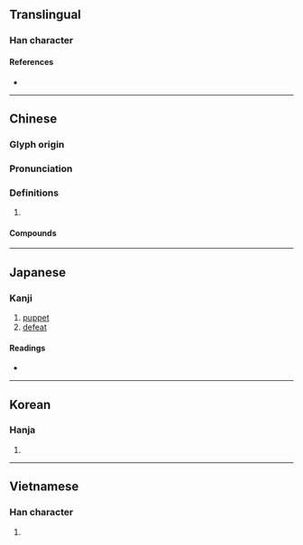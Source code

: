 {{character info/new}}
==Translingual==

===Han character===
{{Han char|rn=9|rad=人|as=15|sn=17|four=26260|canj=OWWW|ids=⿰亻畾}}

====References====
* {{Han ref|kx=0120.160|dkj=01249|dj=0254.140|hdz=10234.060|uh=5121|ud=20769|bh=C077|bd=49271}}

----

==Chinese==
{{zh-forms}}

===Glyph origin===
{{Han etym}}

===Pronunciation===
{{zh-pron
|m=lěi
|c=leoi5
|mn=ml:lúi/qz:lér/tw,xm,zz:lé
|mn_note=lúi - literary; lér/lé - 禮 is used more in the Mainland
|mc=y
|oc=y
|cat=
}}

===Definitions===
{{zh-hanzi}}

# {{zh-only|傀儡}}

====Compounds====
{{zh-der|傀儡|傀儡家庭|傀儡戲|傀儡政權|懸絲傀儡|文樂傀儡|線抽傀儡|肉傀儡|藥發傀儡|跳傀儡}}

----

==Japanese==

===Kanji===
{{ja-kanji|grade=|rs=人15}}

# [[puppet]]
# [[defeat]]

====Readings====
* {{ja-readings
|goon=らい
|kanon=らい
|kun=[[やぶれる]] (yabureru), [[つかれる]] (tsukareru)}}

----

==Korean==

===Hanja===
{{ko-hanja|hangeul=뢰|rv=roe|mr=roe}}

# {{rfdef|ko|sort=人15}}

----

==Vietnamese==

===Han character===
{{vi-hantu|[[lỗi]]|rs=人15}}

# {{rfdef|vi|sort=人15}}